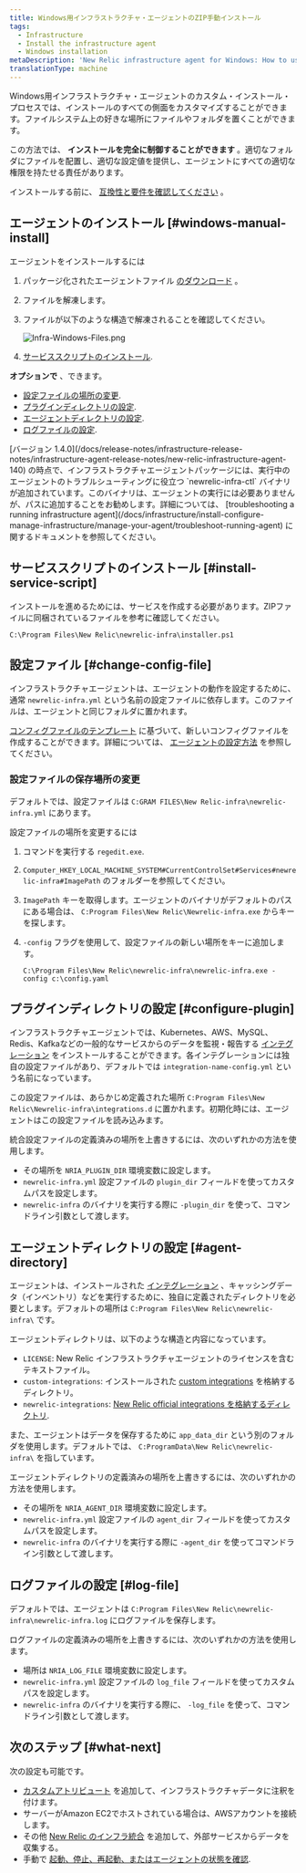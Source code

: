```yaml
---
title: Windows用インフラストラクチャ・エージェントのZIP手動インストール
tags:
  - Infrastructure
  - Install the infrastructure agent
  - Windows installation
metaDescription: 'New Relic infrastructure agent for Windows: How to use the manual install script so you can adapt it to your environment.'
translationType: machine
---
```



Windows用インフラストラクチャ・エージェントのカスタム・インストール・プロセスでは、インストールのすべての側面をカスタマイズすることができます。ファイルシステム上の好きな場所にファイルやフォルダを置くことができます。

この方法では、 **インストールを完全に制御することができます** 。適切なフォルダにファイルを配置し、適切な設定値を提供し、エージェントにすべての適切な権限を持たせる責任があります。

インストールする前に、 [互換性と要件を確認してください](/docs/infrastructure/install-infrastructure-agent/get-started/requirements-infrastructure-agent) 。

## エージェントのインストール [#windows-manual-install]

エージェントをインストールするには

1. パッケージ化されたエージェントファイル [のダウンロード](https://download.newrelic.com/infrastructure_agent/binaries/windows/) 。

2. ファイルを解凍します。

3. ファイルが以下のような構造で解凍されることを確認してください。

   <img
     title="Infra-Windows-Files.png"
     alt="Infra-Windows-Files.png"
     src={infraWindowsFiles}
   />

4. [サービススクリプトのインストール](#install-service-script).

**オプションで** 、できます。

* [設定ファイルの場所の変更](#change-config-file).
* [プラグインディレクトリの設定](#configure-plugin).
* [エージェントディレクトリの設定](#agent-directory).
* [ログファイルの設定](#log-file).

<Callout variant="important">
  [バージョン 1.4.0](/docs/release-notes/infrastructure-release-notes/infrastructure-agent-release-notes/new-relic-infrastructure-agent-140) の時点で、インフラストラクチャエージェントパッケージには、実行中のエージェントのトラブルシューティングに役立つ `newrelic-infra-ctl` バイナリが追加されています。このバイナリは、エージェントの実行には必要ありませんが、パスに追加することをお勧めします。詳細については、 [troubleshooting a running infrastructure agent](/docs/infrastructure/install-configure-manage-infrastructure/manage-your-agent/troubleshoot-running-agent) に関するドキュメントを参照してください。
</Callout>

## サービススクリプトのインストール [#install-service-script]

インストールを進めるためには、サービスを作成する必要があります。ZIPファイルに同梱されているファイルを参考に確認してください。

```
C:\Program Files\New Relic\newrelic-infra\installer.ps1
```

## 設定ファイル [#change-config-file]

インフラストラクチャエージェントは、エージェントの動作を設定するために、通常 `newrelic-infra.yml` という名前の設定ファイルに依存します。このファイルは、エージェントと同じフォルダに置かれます。

[コンフィグファイルのテンプレート](/docs/infrastructure/new-relic-infrastructure/configuration/infrastructure-config-file-template-newrelic-infrayml) に基づいて、新しいコンフィグファイルを作成することができます。詳細については、 [エージェントの設定方法](/docs/infrastructure/new-relic-infrastructure/configuration/configure-infrastructure-agent) を参照してください。

### 設定ファイルの保存場所の変更

デフォルトでは、設定ファイルは `C:GRAM FILES\New Relic-infra\newrelic-infra.yml` にあります。

設定ファイルの場所を変更するには

1. コマンドを実行する `regedit.exe`.

2. `Computer_HKEY_LOCAL_MACHINE_SYSTEM#CurrentControlSet#Services#newrelic-infra#ImagePath` のフォルダーを参照してください。

3. `ImagePath` キーを取得します。エージェントのバイナリがデフォルトのパスにある場合は、 `C:Program Files\New Relic\Newrelic-infra.exe` からキーを探します。

4. `-config` フラグを使用して、設定ファイルの新しい場所をキーに追加します。

   ```
   C:\Program Files\New Relic\newrelic-infra\newrelic-infra.exe -config c:\config.yaml
   ```

## プラグインディレクトリの設定 [#configure-plugin]

インフラストラクチャエージェントでは、Kubernetes、AWS、MySQL、Redis、Kafkaなどの一般的なサービスからのデータを監視・報告する [インテグレーション](/docs/infrastructure/host-integrations/get-started/introduction-host-integrations) をインストールすることができます。各インテグレーションには独自の設定ファイルがあり、デフォルトでは `integration-name-config.yml` という名前になっています。

この設定ファイルは、あらかじめ定義された場所 `C:Program Files\New Relic\Newrelic-infra\integrations.d` に置かれます。初期化時には、エージェントはこの設定ファイルを読み込みます。

統合設定ファイルの定義済みの場所を上書きするには、次のいずれかの方法を使用します。

* その場所を `NRIA_PLUGIN_DIR` 環境変数に設定します。
* `newrelic-infra.yml` 設定ファイルの `plugin_dir` フィールドを使ってカスタムパスを設定します。
* `newrelic-infra` のバイナリを実行する際に `-plugin_dir` を使って、コマンドライン引数として渡します。

## エージェントディレクトリの設定 [#agent-directory]

エージェントは、インストールされた [インテグレーション](/docs/infrastructure/host-integrations/get-started/introduction-host-integrations) 、キャッシングデータ（インベントリ）などを実行するために、独自に定義されたディレクトリを必要とします。デフォルトの場所は `C:Program Files\New Relic\newrelic-infra\` です。

エージェントディレクトリは、以下のような構造と内容になっています。

* `LICENSE`: New Relic インフラストラクチャエージェントのライセンスを含むテキストファイル。
* `custom-integrations`: インストールされた [custom integrations](/docs/integrations/integrations-sdk/getting-started/introduction-infrastructure-integrations-sdk) を格納するディレクトリ。
* `newrelic-integrations`: [New Relic official integrations を格納するディレクトリ](/docs/infrastructure/host-integrations/get-started/introduction-host-integrations).

また、エージェントはデータを保存するために `app_data_dir` という別のフォルダを使用します。デフォルトでは、 `C:ProgramData\New Relic\newrelic-infra\` を指しています。

エージェントディレクトリの定義済みの場所を上書きするには、次のいずれかの方法を使用します。

* その場所を `NRIA_AGENT_DIR` 環境変数に設定します。
* `newrelic-infra.yml` 設定ファイルの `agent_dir` フィールドを使ってカスタムパスを設定します。
* `newrelic-infra` のバイナリを実行する際に `-agent_dir` を使ってコマンドライン引数として渡します。

## ログファイルの設定 [#log-file]

デフォルトでは、エージェントは `C:Program Files\New Relic\newrelic-infra\newrelic-infra.log` にログファイルを保存します。

ログファイルの定義済みの場所を上書きするには、次のいずれかの方法を使用します。

* 場所は `NRIA_LOG_FILE` 環境変数に設定します。
* `newrelic-infra.yml` 設定ファイルの `log_file` フィールドを使ってカスタムパスを設定します。
* `newrelic-infra` のバイナリを実行する際に、 `-log_file` を使って、コマンドライン引数として渡します。

## 次のステップ [#what-next]

次の設定も可能です。

* [カスタムアトリビュート](/docs/infrastructure/install-infrastructure-agent/configuration/infrastructure-agent-configuration-settings/#custom-attributes) を追加して、インフラストラクチャデータに注釈を付けます。
* [](/docs/integrations/amazon-integrations/get-started/connect-aws-new-relic-infrastructure-monitoring/)サーバーがAmazon EC2でホストされている場合は、AWSアカウントを接続します。
* その他 [New Relic のインフラ統合](/docs/integrations/infrastructure-integrations/get-started/introduction-infrastructure-integrations/) を追加して、外部サービスからデータを収集する。
* 手動で [起動、停止、再起動、またはエージェントの状態を確認](/docs/infrastructure/install-infrastructure-agent/manage-your-agent/start-stop-restart-infrastructure-agent/#windows).
